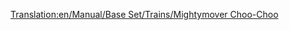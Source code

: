 [[Translation:en/Manual/Base Set/Trains/Mightymover Choo-Choo]]
{{es/Manual/Base Set/Trains/Trenes|Imagen=[[File:en/Manual/Base Set/Trains/Mightymoverchoochoo.png]]
|Nombre=Mightymover Choo-Choo
|Precio=44.530 € (22.265 £)
|Velocidad=112 km/h (70 mph)
|Peso=140 t
|Potencia=1.000 CV (746 kW)
|Coste-anual=4.756 € (2.378 £)
|Diseño=1967
|Duración=20
|Capacidad=--
|Descripción=La mejor y última locomotora de Fantasía.
|Vida-real=Ficticia.
}}